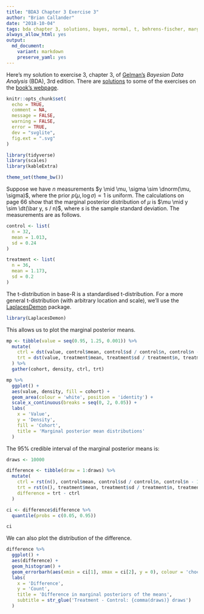 ```yaml
---
title: "BDA3 Chapter 3 Exercise 3"
author: "Brian Callander"
date: "2018-10-04"
tags: bda chapter 3, solutions, bayes, normal, t, behrens-fischer, marginal posterior
always_allow_html: yes
output: 
  md_document:
    variant: markdown
    preserve_yaml: yes
---
```


Here's my solution to exercise 3, chapter 3, of [Gelman's](https://andrewgelman.com/) *Bayesian Data Analysis* (BDA), 3rd edition. There are [solutions](http://www.stat.columbia.edu/~gelman/book/solutions.pdf) to some of the exercises on the [book's webpage](http://www.stat.columbia.edu/~gelman/book/).

<!--more-->

<div style="display:none">
  $\DeclareMathOperator{\dbinomial}{Binomial}
   \DeclareMathOperator{\dbern}{Bernoulli}
   \DeclareMathOperator{\dpois}{Poisson}
   \DeclareMathOperator{\dnorm}{Normal}
   \DeclareMathOperator{\dt}{t}
   \DeclareMathOperator{\dcauchy}{Cauchy}
   \DeclareMathOperator{\dexponential}{Exp}
   \DeclareMathOperator{\dgamma}{Gamma}
   \DeclareMathOperator{\dinvgamma}{InvGamma}
   \DeclareMathOperator{\invlogit}{InvLogit}
   \DeclareMathOperator{\logit}{Logit}
   \DeclareMathOperator{\ddirichlet}{Dirichlet}
   \DeclareMathOperator{\dbeta}{Beta}$
</div>

```r
knitr::opts_chunk$set(
  echo = TRUE,
  comment = NA,
  message = FALSE,
  warning = FALSE,
  error = TRUE,
  dev = "svglite",
  fig.ext = ".svg" 
)

library(tidyverse)
library(scales)
library(kableExtra)

theme_set(theme_bw())

```

Suppose we have $n$ measurements $y \mid \mu, \sigma \sim \dnorm(\mu, \sigma)$, where the prior $p(\mu, \log \sigma) \propto 1$ is uniform. The calculations on page 66 show that the marginal posterior distribution of $\mu$ is $\mu \mid y \sim \dt(\bar y, s / n)$, where $s$ is the sample standard deviation. The measurements are as follows.


```r
control <- list(
  n = 32,
  mean = 1.013,
  sd = 0.24
)

treatment <- list(
  n = 36,
  mean = 1.173,
  sd = 0.2
)
```

The t-distribution in base-R is a standardised t-distribution. For a more general t-distribution (with arbitrary location and scale), we'll use the [LaplacesDemon](https://www.rdocumentation.org/packages/LaplacesDemon/versions/16.1.1) package.

```r
library(LaplacesDemon)
```

This allows us to plot the marginal posterior means. 

```r
mp <- tibble(value = seq(0.95, 1.25, 0.001)) %>% 
  mutate(
    ctrl = dst(value, control$mean, control$sd / control$n, control$n - 1),
    trt = dst(value, treatment$mean, treatment$sd / treatment$n, treatment$n - 1)
  ) %>% 
  gather(cohort, density, ctrl, trt) 
```

```r
mp %>% 
  ggplot() +
  aes(value, density, fill = cohort) +
  geom_area(colour = 'white', position = 'identity') +
  scale_x_continuous(breaks = seq(0, 2, 0.05)) +
  labs(
    x = 'Value',
    y = 'Density',
    fill = 'Cohort',
    title = 'Marginal posterior mean distributions'
  )
```

The 95% credible interval of the marginal posterior means is:

```r
draws <- 10000

difference <- tibble(draw = 1:draws) %>% 
  mutate(
    ctrl = rst(n(), control$mean, control$sd / control$n, control$n - 1),
    trt = rst(n(), treatment$mean, treatment$sd / treatment$n, treatment$n - 1),
    difference = trt - ctrl
  ) 

ci <- difference$difference %>% 
  quantile(probs = c(0.05, 0.95)) 

ci
```

We can also plot the distribution of the difference.
  
```r
difference %>% 
  ggplot() +
  aes(difference) +
  geom_histogram() +
  geom_errorbarh(aes(xmin = ci[1], xmax = ci[2], y = 0), colour = 'chocolate', size = 1) +
  labs(
    x = 'Difference',
    y = 'Count',
    title = 'Difference in marginal posteriors of the means',
    subtitle = str_glue('Treatment - Control: {comma(draws)} draws')
  )
```


